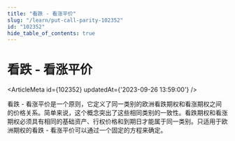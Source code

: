 ```yaml
---
title: "看跌 - 看涨平价"
slug: "/learn/put-call-parity-102352"
id: "102352"
hide_table_of_contents: true
---
```



# 看跌 - 看涨平价

<ArticleMeta id={102352} updatedAt={'2023-09-26 13:59:00'} />
<div className='border-solid border-b border-t-0 my-4 border-[var(--ifm-color-gray-300)]' />

看跌 - 看涨平价是一个原则，它定义了同一类别的欧洲看跌期权和看涨期权之间的价格关系。简单来说，这个概念突出了这些相同类别的一致性。看跌期权和看涨期权必须具有相同的基础资产、行权价格和到期日才能属于同一类别。只适用于欧洲期权的看跌 - 看涨平价可以通过一个固定的方程来确定。
